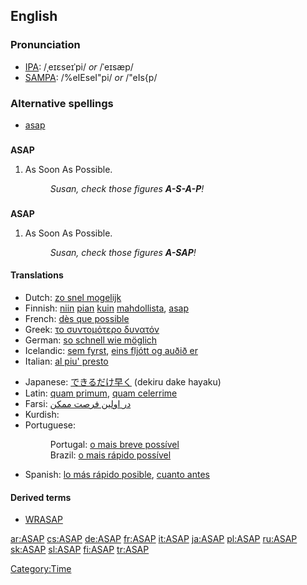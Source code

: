 ==English==

===Pronunciation===
*[[IPA]]: /ˌeɪɛseɪˈpi/ ''or'' /ˈeɪsæp/
*[[SAMPA]]: /%eIEseI"pi/ ''or'' /"eIs{p/

===Alternative spellings===
*[[asap]]

==={{initialism}}===
'''ASAP'''

# As Soon As Possible.
#: ''Susan, check those figures '''A-S-A-P'''!''

==={{acronym}}===
'''ASAP'''

# As Soon As Possible.
#: ''Susan, check those figures '''A-SAP'''!''

====Translations====
{{top}}
*Dutch: [[zo snel mogelijk]]
*Finnish: [[niin]] [[pian]] [[kuin]] [[mahdollinen|mahdollista]], [[asap]]
*French: [[dès que possible]]
*Greek: [[το συντομότερο δυνατόν]]
*German: [[so schnell wie möglich]]
*Icelandic: [[sem fyrst]], [[eins fljótt og auðið er]]
*Italian: [[al piu' presto]]
{{mid}}
*Japanese: [[できるだけ早く]] (dekiru dake hayaku)
*Latin: [[quam primum]], [[quam celerrime]]
*Farsi: [[در اولين فرصت ممكن]]
*Kurdish: {{KUchar|[[به‌ زووترین کات]]}}
*Portuguese:
*:Portugal: [[o mais breve possível]]
*:Brazil: [[o mais rápido possível]]
*Spanish: [[lo más rápido posible]], [[cuanto antes]]
{{bottom}}

====Derived terms====
* [[WRASAP]]

[[Category:Time]]

[[ar:ASAP]]
[[cs:ASAP]]
[[de:ASAP]]
[[fr:ASAP]]
[[it:ASAP]]
[[ja:ASAP]]
[[pl:ASAP]]
[[ru:ASAP]]
[[sk:ASAP]]
[[sl:ASAP]]
[[fi:ASAP]]
[[tr:ASAP]]